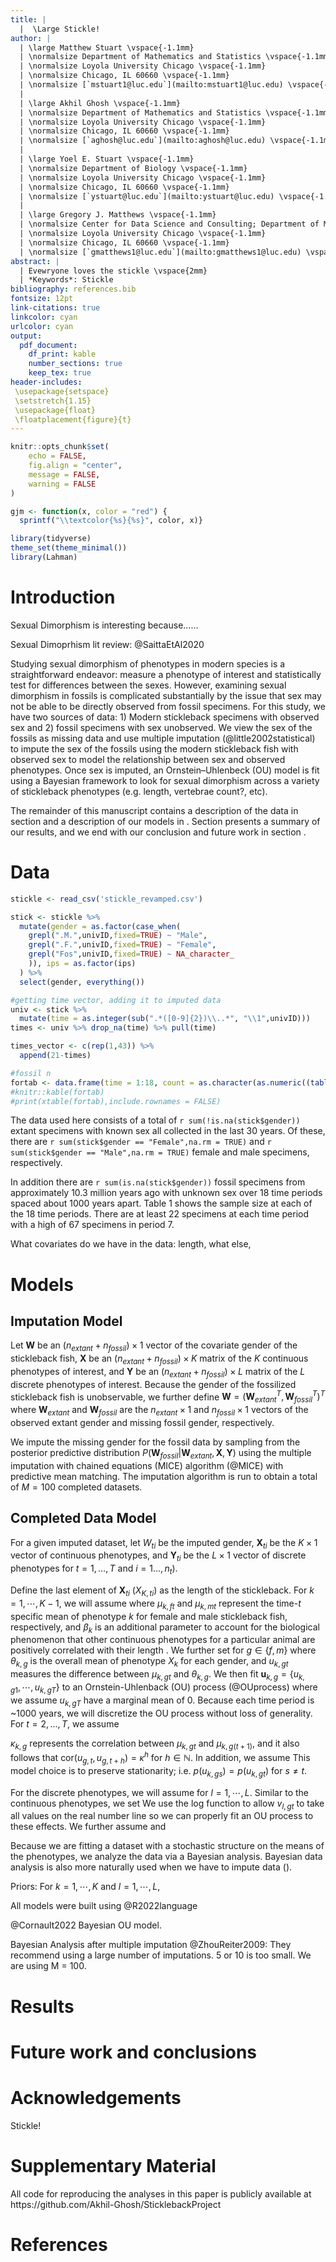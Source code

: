 ```yaml
---
title: |
  |  \Large Stickle!
author: | 
  | \large Matthew Stuart \vspace{-1.1mm}
  | \normalsize Department of Mathematics and Statistics \vspace{-1.1mm}
  | \normalsize Loyola University Chicago \vspace{-1.1mm}
  | \normalsize Chicago, IL 60660 \vspace{-1.1mm}
  | \normalsize [`mstuart1@luc.edu`](mailto:mstuart1@luc.edu) \vspace{-1.1mm}
  |
  | \large Akhil Ghosh \vspace{-1.1mm}
  | \normalsize Department of Mathematics and Statistics \vspace{-1.1mm}
  | \normalsize Loyola University Chicago \vspace{-1.1mm}
  | \normalsize Chicago, IL 60660 \vspace{-1.1mm}
  | \normalsize [`aghosh@luc.edu`](mailto:aghosh@luc.edu) \vspace{-1.1mm}
  |
  | \large Yoel E. Stuart \vspace{-1.1mm}
  | \normalsize Department of Biology \vspace{-1.1mm}
  | \normalsize Loyola University Chicago \vspace{-1.1mm}
  | \normalsize Chicago, IL 60660 \vspace{-1.1mm}
  | \normalsize [`ystuart@luc.edu`](mailto:ystuart@luc.edu) \vspace{-1.1mm}
  |
  | \large Gregory J. Matthews \vspace{-1.1mm}
  | \normalsize Center for Data Science and Consulting; Department of Mathematics and Statistics \vspace{-1.1mm}
  | \normalsize Loyola University Chicago \vspace{-1.1mm}
  | \normalsize Chicago, IL 60660 \vspace{-1.1mm}
  | \normalsize [`gmatthews1@luc.edu`](mailto:gmatthews1@luc.edu) \vspace{-1.1mm}
abstract: |
  | Evewryone loves the stickle \vspace{2mm}
  | *Keywords*: Stickle
bibliography: references.bib
fontsize: 12pt
link-citations: true
linkcolor: cyan
urlcolor: cyan
output:
  pdf_document:
    df_print: kable
    number_sections: true
    keep_tex: true
header-includes:
 \usepackage{setspace}
 \setstretch{1.15}
 \usepackage{float}
 \floatplacement{figure}{t}
---
```


```r
knitr::opts_chunk$set(
	echo = FALSE,
	fig.align = "center",
	message = FALSE,
	warning = FALSE
)

gjm <- function(x, color = "red") {
  sprintf("\\textcolor{%s}{%s}", color, x)}
```

\newcommand{\iid}{\overset{iid}{\sim}}

```r
library(tidyverse)
theme_set(theme_minimal())
library(Lahman)
```

\newpage

# Introduction {#sec:intro}
Sexual Dimorphism is interesting because...... 

Sexual Dimoprhism lit review:
@SaittaEtAl2020 

Studying sexual dimorphism of phenotypes in modern species is a straightforward endeavor: measure a phenotype of interest and statistically test for differences between the sexes.  However, examining sexual dimorphism in fossils is complicated substantially by the issue that sex may not be able to be directly observed from fossil specimens.  For this study, we have two sources of data: 1) Modern stickleback specimens with observed sex and 2) fossil specimens with sex unobserved.  We view the sex of the fossils as missing data and use multiple imputation (@little2002statistical) to impute the sex of the fossils using the modern stickleback fish with observed sex to model the relationship between sex and observed phenotypes.  Once sex is imputed, an Ornstein–Uhlenbeck (OU) model is fit using a Bayesian framework to look for sexual dimorphism across a variety of stickleback phenotypes (e.g. length, vertebrae count?, etc).

The remainder of this manuscript contains a description of the data in section \ref{sec:data} and a description of our models in \ref{sec:models}. Section \ref{sec:results} presents a summary of our results, and we end with our conclusion and future work in section \ref{sec:conclusions}.  

# Data {#sec:data}

```r
stickle <- read_csv('stickle_revamped.csv')

stick <- stickle %>% 
  mutate(gender = as.factor(case_when(
    grepl(".M.",univID,fixed=TRUE) ~ "Male",
    grepl(".F.",univID,fixed=TRUE) ~ "Female",
    grepl("Fos",univID,fixed=TRUE) ~ NA_character_
    )), ips = as.factor(ips)
  ) %>% 
  select(gender, everything())

#getting time vector, adding it to imputed data
univ <- stick %>% 
  mutate(time = as.integer(sub(".*([0-9]{2})\\..*", "\\1",univID)))
times <- univ %>% drop_na(time) %>% pull(time)

times_vector <- c(rep(1,43)) %>% 
  append(21-times)

#fossil n
fortab <- data.frame(time = 1:18, count = as.character(as.numeric((table(times_vector)))))
#knitr::kable(fortab)
#print(xtable(fortab),include.rownames = FALSE)
```

The data used here consists of a total of `r sum(!is.na(stick$gender))` extant specimens with known sex all collected in the last 30 years.  Of these, there are `r sum(stick$gender == "Female",na.rm = TRUE)` and `r sum(stick$gender == "Male",na.rm = TRUE)` female and male specimens, respectively.  

In addition there are `r sum(is.na(stick$gender))` fossil specimens from approximately 10.3 million years ago with unknown sex over 18 time periods spaced about 1000 years apart. Table 1 shows the sample size at each of the 18 time periods.  There are at least 22 specimens at each time period with a high of 67 specimens in period 7.  


<!-- % latex table generated in R 4.2.2 by xtable 1.8-4 package -->
<!-- % Mon May  1 11:20:28 2023 -->
\begin{table}[ht]
\centering
\begin{tabular}{rl}
  \hline
time & count \\ 
  \hline
  1 & 43 \\ 
    2 & 41 \\ 
    3 & 51 \\ 
    4 & 41 \\ 
    5 & 46 \\ 
    6 & 48 \\ 
    7 & 67 \\ 
    8 & 55 \\ 
    9 & 42 \\ 
   10 & 33 \\ 
   11 & 37 \\ 
   12 & 22 \\ 
   13 & 41 \\ 
   14 & 43 \\ 
   15 & 46 \\ 
   16 & 47 \\ 
   17 & 56 \\ 
   18 & 55 \\ 
   \hline
\end{tabular}
\label{tab1}
\caption{The number of stickleback fossils at each time point.  Sample size at each time point ranges from a low of 22 to a high of 67.}
\end{table}

What covariates do we have in the data: length, what else, 


# Models  {#sec:models}
## Imputation Model 
Let $\boldsymbol{W}$ be an $(n_{extant} + n_{fossil}) \times 1$ vector of the covariate gender of the stickleback fish, $\boldsymbol{X}$ be an $(n_{extant} + n_{fossil}) \times K$ matrix of the $K$ continuous phenotypes of interest, and $\boldsymbol{Y}$ be an $(n_{extant} + n_{fossil}) \times L$ matrix of the $L$ discrete phenotypes of interest.  Because the gender of the fossilized stickleback fish is unobservable, we further define $\boldsymbol{W} = (\boldsymbol{W}_{extant}^T,\boldsymbol{W}_{fossil}^T)^T$ where $\boldsymbol{W}_{extant}$ and $\boldsymbol{W}_{fossil}$ are the $n_{extant} \times 1$ and $n_{fossil} \times 1$ vectors of the observed extant gender and missing fossil gender, respectively.

We impute the missing gender for the fossil data by sampling from the posterior predictive distribution $P(\boldsymbol{W}_{fossil}|\boldsymbol{W}_{extant}, \boldsymbol{X}, \boldsymbol{Y})$ using the multiple imputation with chained equations (MICE) algorithm (@MICE) with predictive mean matching.  The imputation algorithm is run to obtain a total of $M = 100$ completed datasets.

## Completed Data Model 
For a given imputed dataset, let $W_{ti}$ be the imputed gender, $\boldsymbol{X}_{ti}$ be the $K \times 1$ vector of continuous phenotypes, and $\boldsymbol{Y}_{ti}$ be the $L \times 1$ vector of discrete phenotypes for $t = 1, \ldots, T$ and  $i = 1\ldots,n_{t}$).

Define the last element of $\boldsymbol{X}_{ti}$ ($X_{K,ti}$) as the length of the stickleback.  For $k = 1,\cdots,K - 1$, we will assume
\begin{align}
{X}_{k,ti} & \iid \left\{\begin{array}{llll} \mathcal{N}(\mu_{k,ft} & + \beta_k(X_{K,ti} - \mu_{K,ft}),&\sigma_k^2), & W_{ti} = \text{Female} \\ \mathcal{N}(\mu_{k,mt} & + \beta_k(X_{K,ti} - \mu_{K,mt}),&\sigma_k^2), & W_{ti} = \text{Male} \end{array}\right. \\
{X}_{K,ti} & \iid \left\{\begin{array}{lll} \mathcal{N}(\mu_{K,ft},&\sigma_{K}^2), & W_{ti} = \text{Female} \\ \mathcal{N}(\mu_{K,mt},&\sigma_{K}^2), & W_{ti} = \text{Male} \end{array}\right.
\label{eq:X}
\end{align}
where $\mu_{k,ft}$ and $\mu_{k,mt}$ represent the time-$t$ specific mean of phenotype $k$ for female and male stickleback fish, respectively, and $\beta_k$ is an additional parameter to account for the biological phenomenon that other continuous phenotypes for a particular animal are positively correlated with their length \textbf{CITATION NEEDED}.  We further set \begin{align}
\mu_{k,gt} = \theta_{k,g} + u_{k,gt},
\label{eq:mu}
\end{align}
for $g \in \{f,m\}$ where $\theta_{k,g}$ is the overall mean of phenotype $X_k$ for each gender, and $u_{k,gt}$ measures the difference between $\mu_{k,gt}$ and $\theta_{k,g}$.  We then fit $\boldsymbol{u}_{k,g} = \{u_{k,g1},\cdots,u_{k,gT}\}$ to an Ornstein-Uhlenback (OU) process (@OUprocess) where we assume $u_{k,gT}$ have a marginal mean of 0. Because each time period is ~1000 years, we will discretize the OU process without loss of generality.  For $t = 2,\ldots,T$, we assume
\begin{align}
u_{k,gt} \iid \mathcal{N}(\kappa_{k} u_{k,g(t-1)} , \tau_k^2).
\label{eq:u_ar1}
\end{align}

$\kappa_{k,g}$ represents the correlation between $\mu_{k,gt}$ and $\mu_{k,g(t+1)}$, and it also follows that $\text{cor}(u_{g,t},u_{g,t+h}) = \kappa^h$ for $h \in \mathbb{N}$.  In addition, we assume
\begin{align}
u_{k,g1} \iid \mathcal{N}\left(0,\frac{\tau_k^2}{1-\kappa_{k}^2}\right).
\label{eq:u1}
\end{align}
This model choice is to preserve stationarity; i.e. $p(u_{k,gs}) = p(u_{k,gt})$ for $s \neq t$.

For the discrete phenotypes, we will assume
\begin{align}
{Y}_{l,ti} & \sim \left\{\begin{array}{ll} Poisson(\lambda_{l,ft}), & W_{ti} = \text{Female} \\ Poisson(\lambda_{l,mt}), & W_{ti} = \text{Male} \end{array}\right.,
\label{eq:Y}
\end{align}
for $l = 1,\cdots,L$.  Similar to the continuous phenotypes, we set
\begin{align}
\log(\lambda_{l,gt}) = \gamma_{l,g} + v_{l,gt}.
\label{eq:lambda}
\end{align}
We use the log function to allow $v_{l,gt}$ to take all values on the real number line so we can properly fit an OU process to these effects.  We further assume
\begin{align}
v_{l,gt} \iid \mathcal{N}(\phi_{l} v_{l,g(t-1)} , \omega_l^2),
\label{eq:v_ar1}
\end{align}
and
\begin{align}
v_{l,g1} \iid \mathcal{N}\left(0,\frac{\omega_l^2}{1 - \phi_{l}^2}\right)..
\label{eq:v1}
\end{align}

Because we are fitting a dataset with a stochastic structure on the means of the phenotypes, we analyze the data via a Bayesian analysis.  Bayesian data analysis is also more naturally used when we have to impute data (\textbf{CITATION}).

Priors: For $k = 1,\cdots,K$ and $l = 1,\cdots,L$, 

\begin{align}
\sigma_k & \iid \mathcal{N}(0,100)I_{\{\sigma > 0\}} \nonumber \\
\tau_k & \iid \mathcal{N}(0,100)I_{\{\tau > 0\}} \nonumber \\
\kappa_k & \iid \mathcal{N}(0,1)I_{\{-1 < \kappa_g < 1\}} \nonumber \\
\beta_k & \iid \mathcal{N}(0,5) \\
\theta_{k,g} & \iid \mathcal{N}(0,10000)
\omega_l & \iid \mathcal{N}(0,100)I_{\{\tau > 0\}} \nonumber \\
\phi_l & \iid \mathcal{N}(0,1)I_{\{-1 < \kappa_g < 1\}} \nonumber \\
\gamma_{l,g} & \iid \mathcal{N}(0,10000)
\label{eq:priors}
\end{align}


All models were built using @R2022language

@Cornault2022 Bayesian OU model.  

Bayesian Analysis after multiple imputation @ZhouReiter2009: They recommend using a large number of imputations.  5 or 10 is too small.  We are using M = 100.  


# Results {#sec:results}

# Future work and conclusions {#sec:conclusions}


# Acknowledgements {-}


Stickle!

# Supplementary Material {-}

All code for reproducing the analyses in this paper is publicly available at https://github.com/Akhil-Ghosh/SticklebackProject

# References

